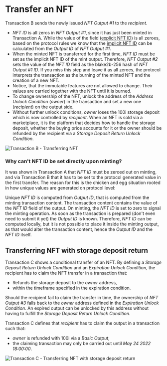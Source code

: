# Transfer an NFT

Transaction B sends the newly issued _NFT Output #1_ to the _recipient_.
 - _NFT ID_ is all zeros in _NFT Output #1_, since it has just been minted in Transaction A. While the value of the field ([explicit NFT ID](https://github.com/lzpap/tips/blob/master/tips/TIP-0018/tip-0018.md#additional-transaction-semantic-validation-rules-3)) is
all zeroes, based on the protocol rules we know that the [implicit NFT ID](https://github.com/lzpap/tips/blob/master/tips/TIP-0018/tip-0018.md#additional-transaction-semantic-validation-rules-3)
can be calculated from the _Output ID_ of _NFT Output #1_.
 - When the minted NFT is transferred for the first time, _NFT ID_ must be set as the implicit NFT ID of the mint output. Therefore, _NFT Output #2_
sets the value of the _NFT ID_ field as the blake2b-256 hash of _NFT Output #1 ID_. If you miss this step and leave it as all zeroes,
the protocol interprets the transaction as the burning of the minted NFT and the creation of a new NFT.
 - Notice, that the immutable features are not allowed to change. Their values are carried together with the NFT until it is burned.
 - To change ownership of the NFT, unlock the address of the _Address Unlock Condition_ (_owner_) in the transaction and set a new one (_recipient_) on the output side.
 - Without further unlock conditions, _owner_ loses the 100i storage deposit which is now controlled by _recipient_. When an NFT is sold via a marketplace, it is the
platform that decides how to handle the storage deposit, whether the buying price accounts for it or the owner should be refunded by the recipient via a _Storage Deposit Return Unlock Condition_.

![Transaction B - Transferring NFT](/img/stardust_explanations/stardust_ledger_anatomy/nft_transaction/tx_B.svg)

### Why can't NFT ID be set directly upon minting?

It was shown in Transaction A that _NFT ID_ must be zeroed out on minting, and via Transaction B that it has to be set to
the protocol generated value in the first transfer. The reason for this is the chicken and egg situation rooted in how
unique values are generated on protocol level:

Unique _NFT ID_ is computed from _Output ID_, that is computed from the minting transaction content. The transaction content contains
the value of the _NFT ID_ field of the output. On minting, the _NFT ID_ is set to zero to signal the minting operation. As soon as the transaction is
prepared (don't even need to submit it yet) the _Output ID_ is known. Therefore, _NFT ID_ can be computed locally, but
it is not possible to place it inside the minting output, as that would alter the transaction content, hence the _Output ID_
and the _NFT ID_ itself.

## Transferring NFT with storage deposit return

Transaction C shows a conditional transfer of an NFT. By defining a _Storage Deposit Return Unlock Condition_ and an
_Expiration Unlock Condition_, the recipient has to claim the NFT transfer in a transaction that:
 - Refunds the storage deposit to the _owner_ address,
 - within the timeframe specified in the expiration condition.

Should the recipient fail to claim the transfer in time, the ownership of _NFT Output #3_ falls back to the _owner_
address defined in the _Expiration Unlock Condition_. An expired output can be unlocked by this address without having
to fulfill the _Storage Deposit Return Unlock Condition_.

Transaction C defines that _recipient_ has to claim the output in a transaction such that:
 - _owner_ is refunded with 100i via a _Basic Output_,
 - the claiming transaction may only be carried out until _May 24 2022 18:00:00_.

![Transaction C - Transferring NFT with storage deposit return](/img/stardust_explanations/stardust_ledger_anatomy/nft_transaction/tx_C.svg)
